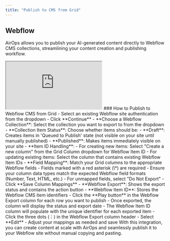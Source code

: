 ```yaml
---
title: "Publish to CMS from Grid"
---
```


## Webflow

AirOps allows you to publish your AI-generated content directly to Webflow CMS collections, streamlining your content creation and publishing workflow.

<Frame>
<iframe
  src="https://demo.arcade.software/O4jLjGFYSpdRL9GW6u95?embed"
  title="Arcade demo"
  allowFullScreen
  allow="clipboard-write"
  className="w-full rounded-xl"
  style={{width: '100%', maxWidth: '100%', aspectRatio: '1.5 / 1', height: '100%', border: 'none'}}
></iframe>
</Frame>
### How to Publish to Webflow CMS from Grid
<Steps>
<Step title="Click the Add Column button in your Grid"/>   
<Step title="Select Webflow from the Export to CMS section of the dropdown menu"/>   
<Step title="Connect to your Webflow account:">   
   - Select an existing Webflow site authentication from the dropdown
   - Click **Continue**
</Step>
<Step title="Configure the export settings:">      
   - **Choose a Webflow Collection**: Select the collection you want to export to from the dropdown
   - **Collection Item Status**: Choose whether items should be:
     - **Draft**: Creates items in 'Queued to Publish' state (not visible on your site until manually published)
     - **Published**: Makes items immediately visible on your site
</Step>
<Step title="Map columns to Webflow fields:">        
   - **Item ID Handling**:
     - For creating new items: Select "Create a new column" from the Grid Column dropdown for Webflow Item ID
     - For updating existing items: Select the column that contains existing Webflow Item IDs
   - **Field Mapping**: Match your Grid columns to the appropriate Webflow fields
     - Fields marked with a red asterisk (\*) are required
     - Ensure your column data types match the expected Webflow field formats (Number, Text, HTML, etc.)
     - For unmapped fields, select "Do Not Export"
   - Click **Save Column Mappings**
</Step>
<Step title="After configuration, two new columns will appear in your Grid:">      
   - **Webflow Export**: Shows the export status and contains the action button
   - **Webflow Item ID**: Stores the Webflow CMS item identifiers
</Step>
<Step title="Export your content:">      
   - Click the **Play button** in the Webflow Export column for each row you want to publish
   - Once exported, the column will display the status and export date
   - The Webflow Item ID column will populate with the unique identifier for each exported item
</Step>
<Step title="Edit your column mappings (if needed):">   
   - Click the three dots (⋮) in the Webflow Export column header
   - Select **Edit**
   - Adjust your mappings as needed and save
</Step>
</Steps>
With this integration, you can create content at scale with AirOps and seamlessly publish it to your Webflow site without manual copying and pasting.
